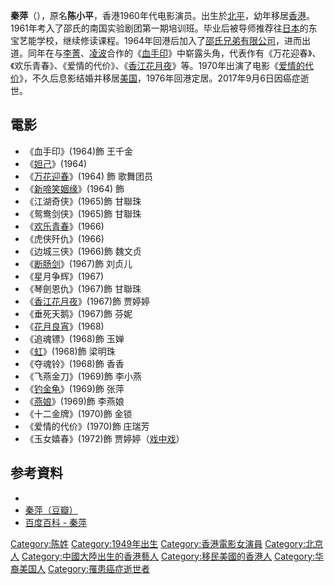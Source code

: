 {{藝人
|姓名 = 秦萍
|類型 = 女演員
|暱稱 = 
|圖片 = 
|圖片尺寸 = 
|圖片簡介 = 
|原名 = 陈小平
|英文名 = Chin Ping
|國籍 = {{CNHK}}
|民族 = 
|籍貫 =  
|出生日期 = {{birth_date|1949|05|03}}
|逝世日期 = {{death_date_and_age|2017|09|06|1949|05|03}}
|逝世地點 = {{HKG}}
|語言 =  [[現代標準漢語|國語]]、[[粤語|粤語]]  <!-- 中華民國國民稱「現代標準漢語」為「國語」，「華語」是海外華人對該語言的稱呼。 -->
|專長 =
|配偶 = {{marriage|郭志彬|1970|September 6, 2017|reason=survived}}
|兒女 = 郭永麟
|父母 = 
|出生地 =  {{ROC}}[[北平|北平]]
|教育程度 = 东宝艺能学校
|出道作 = [[血手印|血手印]]
|出道日期 = 1964年
|代表作 = [[血手印|血手印]]、万花迎春、欢乐青春、爱情的代价、[[香江花月夜|香江花月夜]]、[[夺魂铃|夺魂铃]]
|活躍年代 = 1964年 - 1972年 
|著名角色 =
|imdb = 1291600
|網站 =
|awards = {{awards|award=華僑晚報十大明星金球獎 |year=1968年、1969年 |title=十大明星金球獎（影劇）<ref>{{cite web |url=http://blog.sina.com.cn/s/blog_678efa1e0102wrmz.html |title=歷屆華僑晚報之十大明星金球獎 |accessdate=2022-01-20 |archive-date=2017-08-03 |archive-url=https://web.archive.org/web/20170803130304/http://blog.sina.com.cn/s/blog_678efa1e0102wrmz.html |dead-url=no }}</ref>}} 
}}

'''秦萍'''（{{bd|1949年|5月3日|2017年|9月6日|catIdx=C}}），原名'''陈小平'''，香港1960年代电影演员。出生於[[北平|北平]]，幼年移居[[香港|香港]]。1961年考入了邵氏的南国实验剧团第一期培训班。毕业后被导师推荐往[[日本|日本]]的东宝艺能学校，继续修读课程。1964年回港后加入了[[邵氏兄弟（香港）|邵氏兄弟有限公司]]，进而出道。同年在与[[李菁_(邵氏演员)|李菁]]、[[凌波|凌波]]合作的《[[血手印|血手印]]》中崭露头角，代表作有《万花迎春》、《欢乐青春》、《爱情的代价》、《[[香江花月夜|香江花月夜]]》等。1970年出演了电影《[[爱情的代价|爱情的代价]]》，不久后息影结婚并移居[[美国|美国]]，1976年回港定居。2017年9月6日因癌症逝世。

==電影==
*《血手印》(1964)飾  王千金
*《[[妲己|妲己]]》(1964) 
*《[[万花迎春|万花迎春]]》(1964) 飾 歌舞团员
*《[[新啼笑姻缘|新啼笑姻缘]]》(1964) 飾 
*《江湖奇侠》(1965)飾 甘聯珠
*《鸳鸯剑侠》(1965)飾 甘聯珠
*《[[欢乐青春|欢乐青春]]》(1966)
*《虎侠歼仇》(1966)
*《边城三侠》(1966)飾 魏文贞
*《[[断肠剑|断肠剑]]》(1967)飾 刘贞儿
*《星月争辉》(1967)
*《琴劍恩仇》(1967)飾 甘聯珠
*《[[香江花月夜|香江花月夜]]》(1967)飾 贾婷婷
*《垂死天鹅》(1967)飾 芬妮
*《[[花月良宵|花月良宵]]》(1968)
*《追魂镖》(1968)飾 玉婵
*《[[虹|虹]]》(1968)飾 梁明珠
*《夺魂铃》(1968)飾 香香
*《飞燕金刀》(1969)飾 李小燕
*《[[钓金龟|钓金龟]]》(1969)飾 张萍
*《[[燕娘|燕娘]]》(1969)飾 李燕娘
*《十二金牌》(1970)飾 金锁
*《爱情的代价》(1970)飾 庄瑞芳
*《玉女嬉春》(1972)飾  贾婷婷（[[戏中戏|戏中戏]]）

== 参考資料 ==
* {{hkmdb name|3261}}
* [http://movie.douban.com/celebrity/1046873/ 秦萍（豆瓣）] {{Wayback|url=http://movie.douban.com/celebrity/1046873/ |date=20140512220835 }}
* [http://baike.baidu.com/subview/226991/10603559.htm 百度百科 - 秦萍]

[[Category:陈姓|Category:陈姓]]
[[Category:1949年出生|Category:1949年出生]]
[[Category:香港電影女演員|Category:香港電影女演員]]
[[Category:北京人|Category:北京人]]
[[Category:中國大陸出生的香港藝人|Category:中國大陸出生的香港藝人]]
[[Category:移民美國的香港人|Category:移民美國的香港人]]
[[Category:华裔美国人|Category:华裔美国人]]
[[Category:罹患癌症逝世者|Category:罹患癌症逝世者]]